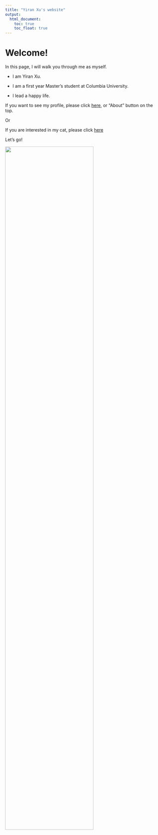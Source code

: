 ```yaml
---
title: "Yiran Xu's website"
output: 
  html_document:
    toc: true
    toc_float: true
---
```


# Welcome!

In this page, I will walk you through me as myself. 

* I am Yiran Xu. 

* I am a first year Master's student at Columbia University. 

* I lead a happy life.

If you want to see my profile, please click [here](about.html), or "About" button on the top.

Or

If you are interested in my cat, please click [here](cat.html)

Let's go!

<img src="images/De_Bruyne.jpg" style="width:75%">
